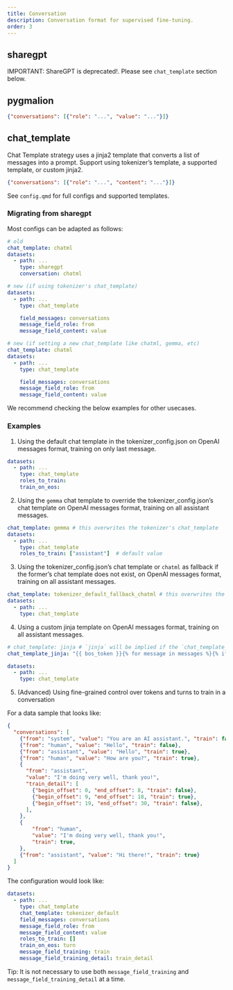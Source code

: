 ```yaml
---
title: Conversation
description: Conversation format for supervised fine-tuning.
order: 3
---
```


## sharegpt

IMPORTANT: ShareGPT is deprecated!. Please see `chat_template` section below.


## pygmalion

```.json
{"conversations": [{"role": "...", "value": "..."}]}
```


## chat_template

Chat Template strategy uses a jinja2 template that converts a list of messages into a prompt. Support using tokenizer's template, a supported template, or custom jinja2.

```.json
{"conversations": [{"role": "...", "content": "..."}]}
```

See `config.qmd` for full configs and supported templates.

### Migrating from sharegpt

Most configs can be adapted as follows:

```yaml
# old
chat_template: chatml
datasets:
  - path: ...
    type: sharegpt
    conversation: chatml

# new (if using tokenizer's chat_template)
datasets:
  - path: ...
    type: chat_template

    field_messages: conversations
    message_field_role: from
    message_field_content: value

# new (if setting a new chat_template like chatml, gemma, etc)
chat_template: chatml
datasets:
  - path: ...
    type: chat_template

    field_messages: conversations
    message_field_role: from
    message_field_content: value
```

We recommend checking the below examples for other usecases.

### Examples

1. Using the default chat template in the tokenizer_config.json on OpenAI messages format, training on only last message.

```yaml
datasets:
  - path: ...
    type: chat_template
    roles_to_train:
    train_on_eos:
```

2. Using the `gemma` chat template to override the tokenizer_config.json's chat template on OpenAI messages format, training on all assistant messages.

```yaml
chat_template: gemma # this overwrites the tokenizer's chat_template
datasets:
  - path: ...
    type: chat_template
    roles_to_train: ["assistant"]  # default value
```

3. Using the tokenizer_config.json's chat template or `chatml` as fallback if the former's chat template does not exist, on OpenAI messages format, training on all assistant messages.

```yaml
chat_template: tokenizer_default_fallback_chatml # this overwrites the tokenizer's chat_template
datasets:
  - path: ...
    type: chat_template
```

4. Using a custom jinja template on OpenAI messages format, training on all assistant messages.

```yaml
# chat_template: jinja # `jinja` will be implied if the `chat_template_jinja` is set and this field is empty
chat_template_jinja: "{{ bos_token }}{% for message in messages %}{% if (message['role'] == 'system') %}{{'<|system|>' + '\n' + message['content'] + '<|end|>' + '\n'}}{% elif (message['role'] == 'user') %}{{'<|user|>' + '\n' + message['content'] + '<|end|>' + '\n' + '<|assistant|>' + '\n'}}{% elif message['role'] == 'assistant' %}{{message['content'] + '<|end|>' + '\n'}}{% endif %}{% endfor %}"

datasets:
  - path: ...
    type: chat_template
```

5. (Advanced) Using fine-grained control over tokens and turns to train in a conversation

For a data sample that looks like:

```.json
{
  "conversations": [
    {"from": "system", "value": "You are an AI assistant.", "train": false},
    {"from": "human", "value": "Hello", "train": false},
    {"from": "assistant", "value": "Hello", "train": true},
    {"from": "human", "value": "How are you?", "train": true},
    {
      "from": "assistant",
      "value": "I'm doing very well, thank you!",
      "train_detail": [
        {"begin_offset": 0, "end_offset": 8, "train": false},
        {"begin_offset": 9, "end_offset": 18, "train": true},
        {"begin_offset": 19, "end_offset": 30, "train": false},
      ],
    },
    {
        "from": "human",
        "value": "I'm doing very well, thank you!",
        "train": true,
    },
    {"from": "assistant", "value": "Hi there!", "train": true}
  ]
}
```

The configuration would look like:

```yaml
datasets:
  - path: ...
    type: chat_template
    chat_template: tokenizer_default
    field_messages: conversations
    message_field_role: from
    message_field_content: value
    roles_to_train: []
    train_on_eos: turn
    message_field_training: train
    message_field_training_detail: train_detail
```

Tip: It is not necessary to use both `message_field_training` and `message_field_training_detail` at a time.
